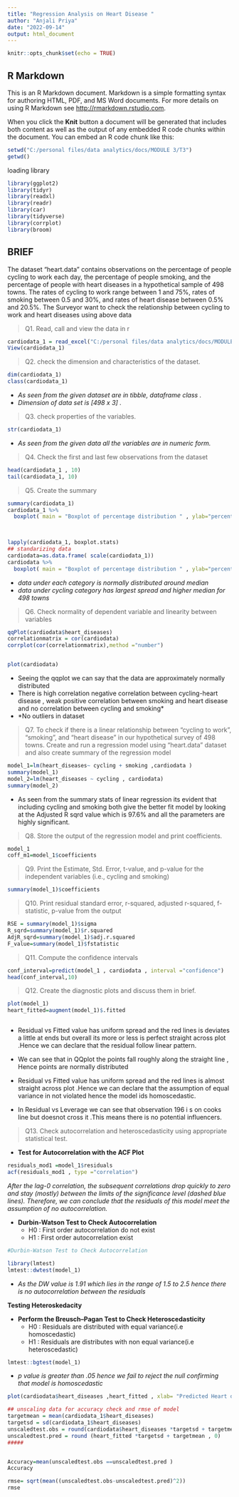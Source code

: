 ---
title: "Regression Analysis on Heart Disease "
author: "Anjali Priya"
date: "2022-09-14"
output: html_document
---

```{r setup, include=FALSE}
knitr::opts_chunk$set(echo = TRUE)
```

## R Markdown

This is an R Markdown document. Markdown is a simple formatting syntax for authoring HTML, PDF, and MS Word documents. For more details on using R Markdown see <http://rmarkdown.rstudio.com>.

When you click the **Knit** button a document will be generated that includes both content as well as the output of any embedded R code chunks within the document. You can embed an R code chunk like this:




```{r}
setwd("C:/personal files/data analytics/docs/MODULE 3/T3")
getwd()
```
loading library
```{r}
library(ggplot2)
library(tidyr)
library(readxl)
library(readr)
library(car)
library(tidyverse)
library(corrplot)
library(broom)
```


## BRIEF
The dataset “heart.data” contains observations on the percentage of people cycling to work each 
day, the percentage of people smoking, and the percentage of people with heart diseases in a 
hypothetical sample of 498 towns. The rates of cycling to work range between 1 and 75%, rates of 
smoking between 0.5 and 30%, and rates of heart disease between 0.5% and 20.5%. The Surveyor
want to check the relationship between cycling to work and heart diseases using above data

>Q1. Read, call and view the data in r

```{r}

cardiodata_1 = read_excel("C:/personal files/data analytics/docs/MODULE 3/T3/heart.data.xlsx")
View(cardiodata_1)
```

>Q2. check the dimension and characteristics of the dataset.

```{r}
dim(cardiodata_1)
class(cardiodata_1)
```
- *As seen from the given dataset are in tibble, dataframe class .*
- *Dimension of data set is [498 x 3] .*

>Q3. check properties of the variables.

```{r}
str(cardiodata_1)
```
- *As seen from the given data all the variables are in numeric form.*

>Q4. Check the first and last few observations from the dataset

```{r}
head(cardiodata_1 , 10)
tail(cardiodata_1, 10)
```
>Q5. Create the summary

```{r}
summary(cardiodata_1)
cardiodata_1 %>%
  boxplot( main = "Boxplot of percentage distribution " , ylab="percent")
 


lapply(cardiodata_1, boxplot.stats)
## standarizing data 
cardiodata=as.data.frame( scale(cardiodata_1))
cardiodata %>%
  boxplot( main = "Boxplot of percentage distribution " , ylab="percent")

```

- *data under each category is normally distributed around median *
- *data under cycling category has largest spread and higher median for 498 towns *


>Q6. Check normality of dependent variable and linearity between variables

```{r}
qqPlot(cardiodata$heart_diseases)
correlationmatrix = cor(cardiodata)
corrplot(cor(correlationmatrix),method ="number")


plot(cardiodata)


```

- Seeing the qqplot we can say that the data are approximately normally distributed
- There is high correlation negative correlation between cycling-heart disease , weak positive correlation between smoking and heart disease and no correlation between cycling and smoking*
- *No outliers in dataset


>Q7. To check if there is a linear relationship between “cycling to work”, “smoking”, and “heart 
disease” in our hypothetical survey of 498 towns. Create and run a regression model using 
“heart.data” dataset and also create summary of the regression model

```{r}
model_1=lm(heart_diseases~ cycling + smoking ,cardiodata )
summary(model_1)
model_2=lm(heart_diseases ~ cycling , cardiodata)
summary(model_2)

```
- As seen from the summary stats of linear regression its evident that including cycling and smoking both give the better fit model by looking at the Adjusted R sqrd value which is 97.6% and all the parameters are highly significant.

>Q8. Store the output of the regression model and print coefficients.

```{r}
model_1
coff_m1=model_1$coefficients
```

>Q9. Print the Estimate, Std. Error, t-value, and p-value for the independent variables (i.e., cycling 
and smoking)

```{r}

summary(model_1)$coefficients 
```

>Q10. Print residual standard error, r-squared, adjusted r-squared, f-statistic, p-value from the output

```{r}


RSE = summary(model_1)$sigma
R_sqrd=summary(model_1)$r.squared
AdjR_sqrd=summary(model_1)$adj.r.squared
F_value=summary(model_1)$fstatistic


```
>Q11. Compute the confidence intervals

```{r}
conf_interval=predict(model_1 , cardiodata , interval ="confidence")
head(conf_interval,10)

```

>Q12. Create the diagnostic plots and discuss them in brief.

```{r}

plot(model_1)
heart_fitted=augment(model_1)$.fitted



```

- Residual vs Fitted value has uniform spread and the red lines is deviates a little at ends but overall its more or less is  perfect straight across plot .Hence we can declare that the residual follow linear pattern.

- We can see that in QQplot the points fall roughly along the straight line , Hence points are normally distributed

- Residual vs Fitted value has uniform spread and the red lines is almost straight across plot .Hence we can declare that the assumption of equal variance in not violated hence the model ids homoscedastic.

- In Residual vs Leverage we can see that observation 196 i s on cooks line but doesnot cross it .This means there is no potential influencers.

> Q13. Check autocorrelation and heteroscedasticity using appropriate statistical test.

- **Test for Autocorrelation with the ACF Plot**
```{r}

residuals_mod1 =model_1$residuals
acf(residuals_mod1 , type ="correlation")

```

*After the lag-0 correlation, the subsequent correlations drop quickly to zero and stay (mostly) between the limits of the significance level (dashed blue lines). Therefore, we can conclude that the residuals of this model meet the assumption of no autocorrelation.*

- **Durbin-Watson Test to Check Autocorrelation**
    + H0 : First order autocorrelation do not exist
    + H1 : First order autocorrelation exist

```{r}
 

#Durbin-Watson Test to Check Autocorrelation

library(lmtest)
lmtest::dwtest(model_1)

```
- *As the DW value is 1.91 which lies in the range of 1.5 to 2.5 hence there is no autocorrelation between the residuals* 

**Testing Heteroskedacity**

- **Perform the Breusch–Pagan Test to Check Heteroscedasticity**
    + H0 : Residuals are distributed with equal variance(i.e homoscedastic)
    + H1 : Residuals are distributes with non equal variance(i.e heteroscedastic)

```{r}
lmtest::bgtest(model_1)

```
- *p value is greater than .05 hence we fail to reject the null confirming that model is homoscedastic* 

```{r}

plot(cardiodata$heart_diseases ,heart_fitted , xlab= "Predicted Heart disease" , ylab="Actual Heart disease")

## unscaling data for accuracy check and rmse of model
targetmean = mean(cardiodata_1$heart_diseases)
targetsd = sd(cardiodata_1$heart_diseases)
unscaledtest.obs = round(cardiodata$heart_diseases *targetsd + targetmean , 0)
unscaledtest.pred = round (heart_fitted *targetsd + targetmean , 0)
#####


Accuracy=mean(unscaledtest.obs ==unscaledtest.pred )
Accuracy

rmse= sqrt(mean((unscaledtest.obs-unscaledtest.pred)^2))
rmse


```
